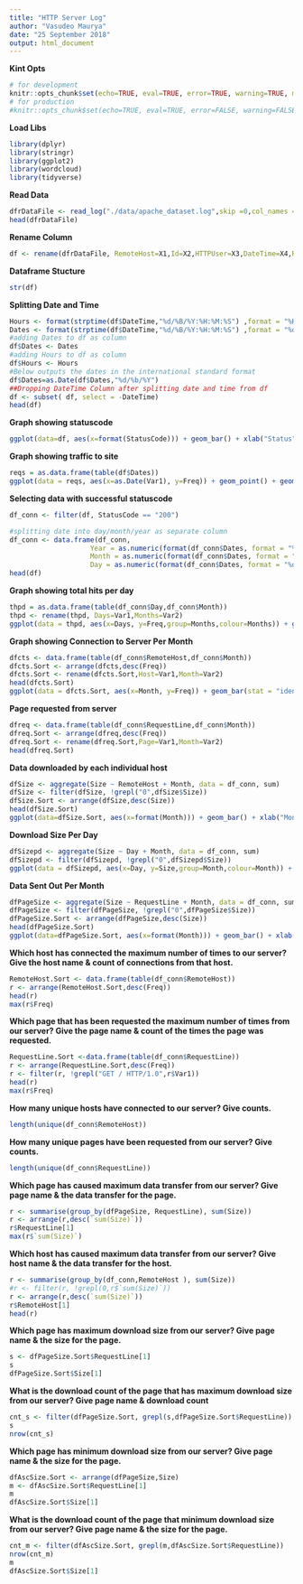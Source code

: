 ```yaml
---
title: "HTTP Server Log"
author: "Vasudeo Maurya"
date: "25 September 2018"
output: html_document
---
```


**Kint Opts**
```r
# for development
knitr::opts_chunk$set(echo=TRUE, eval=TRUE, error=TRUE, warning=TRUE, message=TRUE, cache=FALSE, tidy=FALSE, fig.path='figures/')
# for production
#knitr::opts_chunk$set(echo=TRUE, eval=TRUE, error=FALSE, warning=FALSE, message=FALSE, cache=FALSE, tidy=FALSE, fig.path='figures/')
```
**Load Libs**   
```r
library(dplyr)
library(stringr)
library(ggplot2)
library(wordcloud)
library(tidyverse)
```
**Read Data**   
```r
dfrDataFile <- read_log("./data/apache_dataset.log",skip =0,col_names = FALSE)
head(dfrDataFile)
```
**Rename Column**   
```r
df <- rename(dfrDataFile, RemoteHost=X1,Id=X2,HTTPUser=X3,DateTime=X4,RequestLine=X5,StatusCode=X6,Size=X7)
```

**Dataframe Stucture**   
```r
str(df)
```
**Splitting Date and Time**   
```r
Hours <- format(strptime(df$DateTime,"%d/%B/%Y:%H:%M:%S") ,format = "%H:%M:%S")
Dates <- format(strptime(df$DateTime,"%d/%B/%Y:%H:%M:%S") ,format = "%d/%b/%Y")
#adding Dates to df as column
df$Dates <- Dates
#adding Hours to df as column
df$Hours <- Hours
#Below outputs the dates in the international standard format
df$Dates=as.Date(df$Dates,"%d/%b/%Y")
##Dropping DateTime Column after splitting date and time from df
df <- subset( df, select = -DateTime)
head(df)
```
**Graph showing statuscode**   
```r
ggplot(data=df, aes(x=format(StatusCode))) + geom_bar() + xlab("Status") + ylab("Count") + ggtitle("Status")
```
**Graph showing traffic to site**   
```r
reqs = as.data.frame(table(df$Dates))
ggplot(data = reqs, aes(x=as.Date(Var1), y=Freq)) + geom_point() + geom_line(colour = "blue") + xlab("Month") + ylab("Requests") + labs(title="Traffic to Site")
```
**Selecting data with successful statuscode**   
```r
df_conn <- filter(df, StatusCode == "200")

#splitting date into day/month/year as separate column
df_conn <- data.frame(df_conn,
                    Year = as.numeric(format(df_conn$Dates, format = "%Y")),
                    Month = as.numeric(format(df_conn$Dates, format = "%m")),
                    Day = as.numeric(format(df_conn$Dates, format = "%d")))
head(df)
```
**Graph showing total hits per day**   
```r
thpd = as.data.frame(table(df_conn$Day,df_conn$Month))
thpd <- rename(thpd, Days=Var1,Months=Var2)
ggplot(data = thpd, aes(x=Days, y=Freq,group=Months,colour=Months)) + geom_point() + geom_line() + xlab("Day") + ylab("Freq") + labs(title="Total Hits Per Day")
```
**Graph showing Connection to Server Per Month**   
```r
dfcts <- data.frame(table(df_conn$RemoteHost,df_conn$Month))
dfcts.Sort <- arrange(dfcts,desc(Freq))
dfcts.Sort <- rename(dfcts.Sort,Host=Var1,Month=Var2)
head(dfcts.Sort)
ggplot(data = dfcts.Sort, aes(x=Month, y=Freq)) + geom_bar(stat = "identity") + xlab("Months") + ylab("Freq") + labs(title="Connection to Server Per Month")
```
**Page requested from server**   
```r
dfreq <- data.frame(table(df_conn$RequestLine,df_conn$Month))
dfreq.Sort <- arrange(dfreq,desc(Freq)) 
dfreq.Sort <- rename(dfreq.Sort,Page=Var1,Month=Var2)
head(dfreq.Sort)
```
**Data downloaded by each individual host**   
```r
dfSize <- aggregate(Size ~ RemoteHost + Month, data = df_conn, sum)
dfSize <- filter(dfSize, !grepl("0",dfSize$Size))
dfSize.Sort <- arrange(dfSize,desc(Size))
head(dfSize.Sort)
ggplot(data=dfSize.Sort, aes(x=format(Month))) + geom_bar() + xlab("Months") + ylab("Download Size") + ggtitle("Total Download Size Per Month")
```
**Download Size Per Day**   
```r
dfSizepd <- aggregate(Size ~ Day + Month, data = df_conn, sum)
dfSizepd <- filter(dfSizepd, !grepl("0",dfSizepd$Size))
ggplot(data = dfSizepd, aes(x=Day, y=Size,group=Month,colour=Month)) + geom_point() + geom_line() + xlab("Day") + ylab("Download Size") + labs(title="Total Download Size Per Day")
```

**Data Sent Out Per Month**   
```r
dfPageSize <- aggregate(Size ~ RequestLine + Month, data = df_conn, sum)
dfPageSize <- filter(dfPageSize, !grepl("0",dfPageSize$Size))
dfPageSize.Sort <- arrange(dfPageSize,desc(Size))
head(dfPageSize.Sort)
ggplot(data=dfPageSize.Sort, aes(x=format(Month))) + geom_bar() + xlab("Months") + ylab("Data Sent Out") + ggtitle("Total Data Sent Out Per Month")
```
**Which host has connected the maximum number of times to our server? Give the host name & count of connections from that host.**   
```r
RemoteHost.Sort <- data.frame(table(df_conn$RemoteHost))
r <- arrange(RemoteHost.Sort,desc(Freq))
head(r)
max(r$Freq)
```

**Which page that has been requested the maximum number of times from our server? Give the page name & count of the times the page was requested.**
```r
RequestLine.Sort <-data.frame(table(df_conn$RequestLine))
r <- arrange(RequestLine.Sort,desc(Freq))
r <- filter(r, !grepl("GET / HTTP/1.0",r$Var1))
head(r)
max(r$Freq)
```

**How many unique hosts have connected to our server? Give counts.**
```r
length(unique(df_conn$RemoteHost))  
```

**How many unique pages have been requested from our server? Give counts.**
```r
length(unique(df_conn$RequestLine)) 
```

**Which page has caused maximum data transfer from our server? Give page name & the data transfer for the page.**
```r
r <- summarise(group_by(dfPageSize, RequestLine), sum(Size))
r <- arrange(r,desc(`sum(Size)`))
r$RequestLine[1]
max(r$`sum(Size)`)
```

**Which host has caused maximum data transfer from our server? Give host name & the data transfer for the host.**
```r
r <- summarise(group_by(df_conn,RemoteHost ), sum(Size))
#r <- filter(r, !grepl(0,r$`sum(Size)`))
r <- arrange(r,desc(`sum(Size)`))
r$RemoteHost[1]
head(r)
```
**Which page has maximum download size from our server? Give page name & the size for the page.**
```r
s <- dfPageSize.Sort$RequestLine[1]
s
dfPageSize.Sort$Size[1] 
```
**What is the download count of the page that has maximum download size from our server? Give page name & download count**
```r
cnt_s <- filter(dfPageSize.Sort, grepl(s,dfPageSize.Sort$RequestLine))
s
nrow(cnt_s)
```
**Which page has minimum download size from our server? Give page name & the size for the page.**
```r
dfAscSize.Sort <- arrange(dfPageSize,Size)
m <- dfAscSize.Sort$RequestLine[1]
m
dfAscSize.Sort$Size[1]
```
**What is the download count of the page that minimum download size from our server? Give page name & the size for the page.**
```r
cnt_m <- filter(dfAscSize.Sort, grepl(m,dfAscSize.Sort$RequestLine))
nrow(cnt_m)
m
dfAscSize.Sort$Size[1]
```

